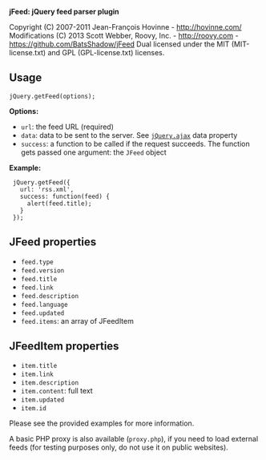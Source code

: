 '''jFeed: jQuery feed parser plugin'''

Copyright (C) 2007-2011 Jean-François Hovinne - http://hovinne.com/<br />
Modifications (C) 2013 Scott Webber, Roovy, Inc. - http://roovy.com - https://github.com/BatsShadow/jFeed
Dual licensed under the MIT (MIT-license.txt) and GPL (GPL-license.txt) licenses.

== Usage ==

<pre lang="javascript">jQuery.getFeed(options);</pre>

'''Options:'''
* <code>url</code>: the feed URL (required)
* <code>data</code>: data to be sent to the server. See [http://api.jquery.com/jQuery.ajax/ <code>jQuery.ajax</code>] data property
* <code>success</code>: a function to be called if the request succeeds. The function gets passed one argument: the <code>JFeed</code> object

'''Example:'''
<pre lang="javascript">
 jQuery.getFeed({
   url: 'rss.xml',
   success: function(feed) {
     alert(feed.title);
   }
 });
</pre>

== JFeed properties ==

* <code>feed.type</code>
* <code>feed.version</code>
* <code>feed.title</code>
* <code>feed.link</code>
* <code>feed.description</code>
* <code>feed.language</code>
* <code>feed.updated</code>
* <code>feed.items</code>: an array of JFeedItem

== JFeedItem properties ==

* <code>item.title</code>
* <code>item.link</code>
* <code>item.description</code>
* <code>item.content</code>: full text
* <code>item.updated</code>
* <code>item.id</code>

Please see the provided examples for more information.

A basic PHP proxy is also available (<code>proxy.php</code>), if you need to load external
feeds (for testing purposes only, do not use it on public websites).
